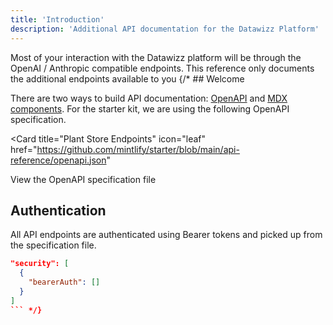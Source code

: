 ```yaml
---
title: 'Introduction'
description: 'Additional API documentation for the Datawizz Platform'
---
```


<Note>
  Most of your interaction with the Datawizz platform will be through the OpenAI / Anthropic compatible endpoints. This reference only documents the additional endpoints available to you
</Note>
{/* 
## Welcome

There are two ways to build API documentation: [OpenAPI](https://mintlify.com/docs/api-playground/openapi/setup) and [MDX components](https://mintlify.com/docs/api-playground/mdx/configuration). For the starter kit, we are using the following OpenAPI specification.

<Card
  title="Plant Store Endpoints"
  icon="leaf"
  href="https://github.com/mintlify/starter/blob/main/api-reference/openapi.json"
>
  View the OpenAPI specification file
</Card>

## Authentication

All API endpoints are authenticated using Bearer tokens and picked up from the specification file.

```json
"security": [
  {
    "bearerAuth": []
  }
]
``` */}
